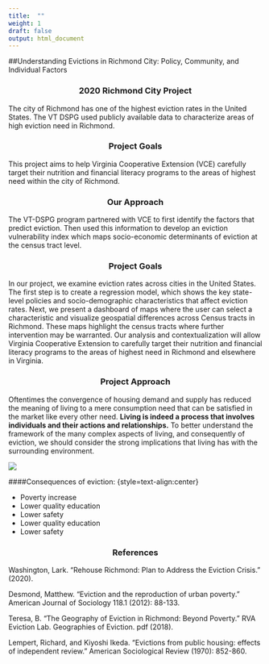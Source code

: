```yaml
---
title:  ""
weight: 1
draft: false
output: html_document
---
```

##Understanding Evictions in Richmond City: Policy, Community, and Individual Factors

### 2020 Richmond City Project {style=text-align:center}

The city of Richmond has one of the highest eviction rates in the United States. The VT DSPG used publicly available data to characterize areas of high eviction need in Richmond.

### Project Goals {style=text-align:center}

This project aims to help Virginia Cooperative Extension (VCE) carefully target their nutrition and financial literacy programs to the areas of highest need within the city of Richmond. 

### Our Approach {style=text-align:center}

The VT-DSPG program partnered with VCE to first identify the factors that predict eviction. Then used this information to develop an eviction vulnerability index which maps socio-economic determinants of eviction at the census tract level.

### Project Goals {style=text-align:center}
In our project, we examine eviction rates across cities in the United States. The first step is to create a regression model, which shows the key state-level policies and socio-demographic characteristics that affect eviction rates. Next, we present a dashboard of maps where the user can select a characteristic and visualize geospatial differences across Census tracts in Richmond. These maps highlight the census tracts where further intervention may be warranted. Our analysis and contextualization will allow Virginia Cooperative Extension to carefully target their nutrition and financial literacy programs to the areas of highest need in Richmond and elsewhere in Virginia.

### Project Approach  {style=text-align:center}
Oftentimes the convergence of housing demand and supply has reduced the meaning of living to a mere consumption need that can be satisfied in the market like every other need. __Living is indeed a process that involves individuals and their actions and relationships.__
To better understand the framework of the many complex aspects of living, and consequently of eviction, we should consider the strong implications that living has with the surrounding environment.

 ![](/ev_fr.png)

####Consequences of eviction: {style=text-align:center}

+ Poverty increase 
+ Lower quality education 
+ Lower safety 
+ Lower quality education 
+ Lower safety 

### References  {style=text-align:center}

Washington, Lark. "Rehouse Richmond: Plan to Address the Eviction Crisis." (2020). 

Desmond, Matthew. "Eviction and the reproduction of urban poverty." American Journal of Sociology 118.1 (2012): 88-133. 

Teresa, B. "The Geography of Eviction in Richmond: Beyond Poverty." RVA Eviction Lab. Geographies of Eviction. pdf (2018). 

Lempert, Richard, and Kiyoshi Ikeda. "Evictions from public housing: effects of independent review." American Sociological Review (1970): 852-860. 
